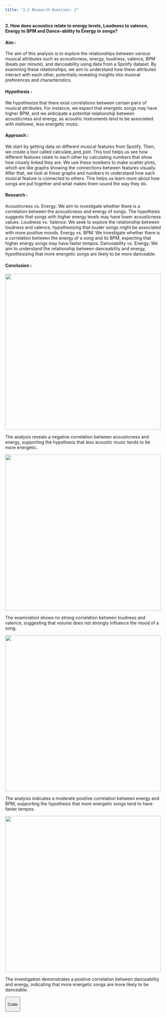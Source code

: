 ```yaml
---
title: "2.2 Research Question: 2"
---
```


#### **2. How does acoustics relate to energy levels, Loudness to valence, Energy to BPM and Dance-ability to Energy in songs?**

#### **Aim :**

The aim of this analysis is to explore the relationships between various musical attributes such as acousticness, energy, loudness, valence, BPM (beats per minute), and danceability using data from a Spotify dataset. By examining these relationships, we aim to understand how these attributes interact with each other, potentially revealing insights into musical preferences and characteristics.

#### **Hypothesis :**

We hypothesize that there exist correlations between certain pairs of musical attributes. For instance, we expect that energetic songs may have higher BPM, and we anticipate a potential relationship between acousticness and energy, as acoustic instruments tend to be associated with mellower, less energetic music.

#### **Approach :**

We start by getting data on different musical features from Spotify. Then, we create a tool called calculate_and_plot. This tool helps us see how different features relate to each other by calculating numbers that show how closely linked they are. We use these numbers to make scatter plots, which are like graphs showing the connections between features visually. After that, we look at these graphs and numbers to understand how each musical feature is connected to others. This helps us learn more about how songs are put together and what makes them sound the way they do.

#### **Research :**

Acousticness vs. Energy: We aim to investigate whether there is a correlation between the acousticness and energy of songs. The hypothesis suggests that songs with higher energy levels may have lower acousticness values. Loudness vs. Valence: We seek to explore the relationship between loudness and valence, hypothesizing that louder songs might be associated with more positive moods. Energy vs. BPM: We investigate whether there is a correlation between the energy of a song and its BPM, expecting that higher energy songs may have faster tempos. Danceability vs. Energy: We aim to understand the relationship between danceability and energy, hypothesizing that more energetic songs are likely to be more danceable.

#### **Conclusion :**

![](Rplot011.jpeg){width="500"}

The analysis reveals a negative correlation between acousticness and energy, supporting the hypothesis that less acoustic music tends to be more energetic.

![](Rplot012.jpeg){width="500"}

The examination shows no strong correlation between loudness and valence, suggesting that volume does not strongly influence the mood of a song.

![](Rplot013.jpeg){width="500"}

The analysis indicates a moderate positive correlation between energy and BPM, supporting the hypothesis that more energetic songs tend to have faster tempos.

![](Rplot014.jpeg){width="500"}

The investigation demonstrates a positive correlation between danceability and energy, indicating that more energetic songs are more likely to be danceable.

<button class="toggle-button" onclick="toggleData()">

Code

</button>

::: {#data .hidden-data}
```{=html}
<pre><code class="language-r">
library(ggplot2)
spotify <- read.csv("D:/Data Analytics/Sem 1/STAT 515/Final Project/updated_dataset.csv")
calculate_and_plot(spotify$Acousticness, spotify$Energy, "Acousticness", "Energy")
calculate_and_plot(spotify$Loudness, spotify$Valence, "Loudness", "Valence")
calculate_and_plot(spotify$Energy, spotify$BPM, "Energy", "BPM")
calculate_and_plot(spotify$Danceability, spotify$Energy, "Danceability", "Energy")

calculate_and_plot <- function(x, y, x_label, y_label) {
  correlation <- cor(x, y)
  print(paste("Correlation coefficient between", x_label, "and", y_label, ":", correlation))
  
  ggplot(data = spotify, aes(x = x, y = y)) +
    geom_point(alpha = 0.5) +
    labs(title = paste("Scatter plot of", x_label, "vs.", y_label),
         x = x_label, y = y_label)
}


  </code></pre>
```
:::

```{=html}
<script>
function toggleData() {
  var dataDiv = document.getElementById("data");
  dataDiv.classList.toggle("hidden-data");
}
</script>
```
```{=html}
<style>
.hidden-data {
  display: none;
}
</style>
```
#### 
